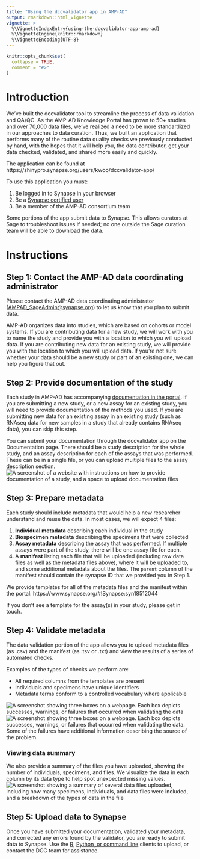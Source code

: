 ```yaml
---
title: "Using the dccvalidator app in AMP-AD"
output: rmarkdown::html_vignette
vignette: >
  %\VignetteIndexEntry{using-the-dccvalidator-app-amp-ad}
  %\VignetteEngine{knitr::rmarkdown}
  %\VignetteEncoding{UTF-8}
---
```


```r
knitr::opts_chunk$set(
  collapse = TRUE,
  comment = "#>"
)
```

# Introduction

We've built the dccvalidator tool to streamline the process of data validation
and QA/QC. As the AMP-AD Knowledge Portal has grown to 50+ studies and over
70,000 data files, we've realized a need to be more standardized in our
approaches to data curation. Thus, we built an application that performs many of
the routine data quality checks we previously conducted by hand, with the hopes
that it will help you, the data contributor, get your data checked, validated,
and shared more easily and quickly.

The application can be found at https://shinypro.synapse.org/users/kwoo/dccvalidator-app/

To use this application you must:

1. Be logged in to Synapse in your browser
2. Be a [Synapse certified user](https://docs.synapse.org/articles/accounts_certified_users_and_profile_validation.html)
3. Be a member of the AMP-AD consortium team

Some portions of the app submit data to Synapse. This allows curators at Sage to
troubleshoot issues if needed; no one outside the Sage curation team will be
able to download the data.

# Instructions

## Step 1: Contact the AMP-AD data coordinating administrator

Please contact the AMP-AD data coordinating administrator
(<AMPAD_SageAdmin@synapse.org>) to let us know that you plan to submit data.

AMP-AD organizes data into studies, which are based on cohorts or model systems.
If you are contributing data for a new study, we will work with you to name the
study and provide you with a location to which you will upload data. If you are
contributing new data for an existing study, we will provide you with the
location to which you will upload data. If you're not sure whether your data
should be a new study or part of an existing one, we can help you figure that
out.

## Step 2: Provide documentation of the study

Each study in AMP-AD has accompanying [documentation in the portal](https://adknowledgeportal.synapse.org/#/Explore/Studies?Study=syn8391648). 
If you are submitting a new study, or a new assay for an existing study, you
will need to provide documentation of the methods you used. If you are
submitting new data for an existing assay in an existing study (such as RNAseq
data for new samples in a study that already contains RNAseq data), you can skip
this step.

You can submit your documentation through the dccvalidator app on the
Documentation page. There should be a study description for the whole study, and
an assay description for each of the assays that was performed. These can be in
a single file, or you can upload multiple files to the assay description
section.
![A screenshot of a website with instructions on how to provide documentation of a study, and a space to upload documentation files](../man/figures/amp-documentation.png)

## Step 3: Prepare metadata

Each study should include metadata that would help a new researcher understand
and reuse the data. In most cases, we will expect 4 files:

1. **Individual metadata** describing each individual in the study
2. **Biospecimen metadata** describing the specimens that were collected
3. **Assay metadata** describing the assay that was performed. If multiple
   assays were part of the study, there will be one assay file for each.
4. A **manifest** listing each file that will be uploaded (including raw data
   files as well as the metadata files above), where it will be uploaded to, and
   some additional metadata about the files. The `parent` column of the manifest
   should contain the synapse ID that we provided you in Step 1.

We provide templates for all of the metadata files and the manifest within the
portal: https://www.synapse.org/#!Synapse:syn18512044

If you don't see a template for the assay(s) in your study, please get in touch.

## Step 4: Validate metadata

The data validation portion of the app allows you to upload metadata files (as
.csv) and the manifest (as .tsv or .txt) and view the results of a series of
automated checks.

Examples of the types of checks we perform are:

- All required columns from the templates are present 
- Individuals and specimens have unique identifiers
- Metadata terms conform to a controlled vocabulary where applicable

![A screenshot showing three boxes on a webpage. Each box depicts successes, warnings, or failures that occurred when validating the data](../man/figures/amp-results.png)
![A screenshot showing three boxes on a webpage. Each box depicts successes, warnings, or failures that occurred when validating the data. Some of the failures have additional information describing the source of the problem.](../man/figures/amp-results-details.png)

### Viewing data summary

We also provide a summary of the files you have uploaded, showing the number of
individuals, specimens, and files. We visualize the data in each column by its
data type to help spot unexpected missing values.
![A screenshot showing a summary of several data files uploaded, including how many specimens, individuals, and data files were included, and a breakdown of the types of data in the file](../man/figures/amp-summary.png)

## Step 5: Upload data to Synapse

Once you have submitted your documentation, validated your metadata, and
corrected any errors found by the validator, you are ready to submit data to
Synapse. Use the [R](https://github.com/Sage-Bionetworks/synapserutils#batch-process), [Python, or command line](https://python-docs.synapse.org/build/html/synapseutils.html#synapseutils.sync.syncToSynapse) clients to upload, or contact the DCC team for assistance.
